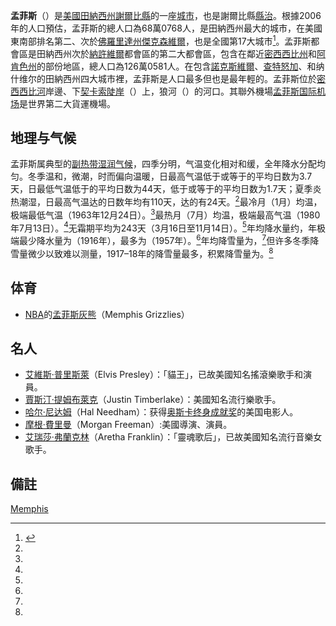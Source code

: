 {{noteTA
|G1=USState
|1=zh-tw:艾維斯·普里斯萊;zh-hk:埃爾維斯·皮禮士利;zh-cn:埃尔维斯·普雷斯利;
|2=zh-hant:賈斯汀·提姆布萊克;zh-hans:贾斯汀·提姆布莱克;;zh-cn:贾斯汀·汀布莱克
}}
{{Otheruses|孟菲斯|subject=美國田納西州的一城市|other=同名地點}}
{{Infobox City 
|name = 孟菲斯
|native_name = {{lang|en|Memphis}}
|official_name = 孟菲斯市<br>{{lang|en|City of Memphis}}
|settlement_type = [[美國行政區劃|市]]
|nickname = The River City, The Bluff City 
|website = {{URL|https://www.memphistn.gov}}
|image_skyline ={{multiple image
| border                 = infobox
| total_width            = 280
| image_style            = border:1;
| perrow                 = 1/2/2
| image1                = Memphis skyline from the air.jpg
| image2                = Looking East on Beale Street, Memphis, Tennessee, June 2014.jpg
| image3                 = PyramidArena.jpg
| image4                = FedExForum.jpg
| image5                 = University Center at the University of Memphis.jpg}}
| caption           = 
|image_flag = Flag of Memphis, Tennessee.svg
|image_seal = Crest of St Marys Episcopal Cathedral Memphis.jpg
|pushpin_map = USA Tennessee#USA
|map_caption = 在州内和國内的位置
|subdivision_type  = [[國家|國家]]
|subdivision_type1 = [[美國行政區劃|州]]
|subdivision_type2 = [[田納西州行政區劃|縣]]
|subdivision_name  = {{USA}}
|subdivision_name1 = {{flag|Tennessee}}
|subdivision_name2 = [[謝爾比縣_(田納西州)|謝爾比縣]]
|leader_title = [[市長|市長]]
|leader_name = A C Wharton ([[民主黨_(美國)|D]])
|established_title  = 創建
|established_title1 = [[法人|市府成立]]
|established_date  = 1819年
|established_date1 = 1826年12月19日<ref>{{Cite web |url=http://www.memphislibrary.lib.tn.us/history/memphis2.htm |title=孟菲斯年表 - 孟菲斯市圖書館(英) |access-date=2007-02-10 |archive-date=2007-09-27 |archive-url=https://web.archive.org/web/20070927040837/http://www.memphislibrary.lib.tn.us/history/memphis2.htm |dead-url=yes }}</ref>
|area_magnitude = 
|area_total = 763.4
|TotalArea_sq_mi = 313.8
|area_land = 723.4
|LandArea_sq_mi  = 302.3  
|area_water = 40.0
|WaterArea_sq_mi  = 15.4  
|population_as_of = 2006
|population_total = 68萬0768
|population_metro = 126萬0581
|population_density = 898.6
|population_density_mi2 = 346.9 
|timezone = [[中部標準時間|CST]]
|utc_offset = -6
|timezone_DST = [[中部日光節約時間|CDT]]
|utc_offset_DST = -5
|latd = 35 |latm = 07 |lats = 03 |latNS = N
|longd = 89 |longm = 58 |longs = 16 |longEW = W
|elevation = 103
|elevation_ft  = 337
|footnotes =
}}
{{各地中文名
 | 名詞 = 孟菲斯<!-- 相關名詞，填一個即可，將隨條目語言變種進行字詞轉換 -->
 | 圖像 = <!-- 圖檔名稱（省略File:字頭） -->
 | 說明 = <!-- 圖檔說明，將隨條目語言變種進行字詞轉換 -->
 | 大陸 = 孟菲斯
 | 臺灣 = 曼非斯<!-- 若不填寫香港一項，則標籤顯示為港臺 -->
 | 香港 = 孟菲斯<!-- 若不填寫澳門一項，則標籤顯示為港澳 -->
 | 澳門 = 
 | 新加坡= <!-- 若不填寫大馬一項，則標籤顯示為新馬 -->
 | 大馬 = 
 | 何地 = 美国<!-- 其他地區 -->
 | 其他 = <!-- 其他用語，將隨條目語言變種進行字詞轉換 -->
 | 何地2 = 旧译<!-- 其他地區2 -->
 | 其他2 = <!-- 其他用語2，將隨條目語言變種進行字詞轉換 -->
 | navbar= <!-- 填任意字符以顯示navbar -->
}}
'''孟菲斯'''（{{lang-en|Memphis}}）是[[美國|美國]][[田納西州|田納西州]][[謝爾比縣_(田納西州)|謝爾比縣]]的一座[[城市|城市]]，也是謝爾比縣[[行政中心|縣治]]。根據2006年的人口預估，孟菲斯的總人口為68萬0768人，是田納西州最大的城市，在美國東南部排名第二、次於[[佛羅里達州|佛羅里達州]][[傑克遜維_(佛羅里達州)|傑克森維爾]]，也是全國第17大城市<ref>{{Cite web |url=http://www.census.gov/popest/cities/tables/SUB-EST2006-01.xls |title=城市人口排名 - 美國人口普查局(XLS檔案) |access-date=2007-02-10 |archive-url=https://web.archive.org/web/20100702083922/http://www.census.gov/popest/cities/tables/SUB-EST2006-01.xls |archive-date=2010-07-02 |dead-url=yes }}</ref>。孟菲斯都會區是田納西州次於[[納許維爾|納許維爾]]都會區的第二大都會區，包含在鄰近[[密西西比州|密西西比州]]和[[阿肯色州|阿肯色州]]的部份地區，總人口為126萬0581人。在包含[[諾克斯維爾|諾克斯維爾]]、[[查特怒加_(田納西州)|查特怒加]]、和纳什维尔的田納西州四大城市裡，孟菲斯是人口最多但也是最年輕的。孟菲斯位於[[密西西比河|密西西比河]]岸邊、下[[契卡索陡岸|契卡索陡岸]]（{{lang|en|Chickasaw Bluff}}）上，狼河（{{lang|en|Wolf River}}）的河口。其聯外機場[[孟菲斯国际机场|孟菲斯国际机场]]是世界第二大貨運機場。

==地理与气候==
孟菲斯属典型的[[副热带湿润气候|副热带湿润气候]]，四季分明，气温变化相对和缓，全年降水分配均匀。冬季温和，微潮，时而偏向温暖，日最高气温低于或等于{{convert|0|C}}的平均日数为3.7天，日最低气温低于{{convert|0|C}}的平均日数为44天，低于或等于{{convert|-10|C}}的平均日数为1.7天；夏季炎热潮湿，日最高气温达{{convert|30|C}}的日数年均有110天，达{{convert|35|C}}的有24天。<ref name = "NWS Memphis, TN"/>最冷月（1月）均温{{convert|41.2|F|1|disp=flip}}，极端最低气温{{convert|−13|F|0|disp=flip}}（1963年12月24日）。<ref name = "NWS Memphis, TN"/>最热月（7月）均温{{convert|82.7|F|1|disp=flip}}，极端最高气温{{convert|108|F|0|disp=flip}}（1980年7月13日）。<ref name = "NWS Memphis, TN"/>无霜期平均为243天（3月16日至11月14日）。<ref name = "NWS Memphis, TN"/>年均降水量约{{convert|54.9|in|sigfig=3|disp=flip}}，年极端最少降水量为{{convert|33.44|in|disp=flip}}（1916年），最多为{{convert|76.85|in|disp=flip}}（1957年）。<ref name = "NWS Memphis, TN"/>年均降雪量为{{convert|2.7|in|cm|disp=flip}}，<ref name = "NWS Memphis, TN"/>但许多冬季降雪量微少以致难以测量，1917–18年的降雪量最多，积累降雪量为{{convert|25.1|in|cm|disp=flip}}。<ref name = "NWS Memphis, TN"/>

{{Weather box|width=auto
|location = 田纳西州[[孟菲斯国际机场|孟菲斯国际机场]]（1991−2020年正常值，1872年至今极端数据）
|single line = Y |metric first = Y
|collapsed = Y
| Jan high F = 50.9
| Feb high F = 55.5
| Mar high F = 64.2
| Apr high F = 73.4
| May high F = 81.7
| Jun high F = 89.4
| Jul high F = 91.9
| Aug high F = 91.5
| Sep high F = 86.0
| Oct high F = 75.1
| Nov high F = 62.6
| Dec high F = 53.4
|year high F = 73.0
| Jan low F = 33.3
| Feb low F = 36.7
| Mar low F = 44.3
| Apr low F = 53.0
| May low F = 62.4
| Jun low F = 70.4
| Jul low F = 73.6
| Aug low F = 72.6
| Sep low F = 65.9
| Oct low F = 54.0
| Nov low F = 42.9
| Dec low F = 36.2
|year low F = 53.8
<!--
“1. Location »”里选本站
“2. Product »”里选“Monthly summarized data”
“3. Options »”第一选项“Year range：”里填1991-2020，再选“Max temp”或者“Min temp”的默认后，再将结果贴入表格
-->
| Jan avg record high F = 70.5
| Feb avg record high F = 73.5
| Mar avg record high F = 80.2
| Apr avg record high F = 85.3
| May avg record high F = 90.7
| Jun avg record high F = 95.9
| Jul avg record high F = 98.1
| Aug avg record high F = 98.5
| Sep avg record high F = 95.3
| Oct avg record high F = 88.5
| Nov avg record high F = 79.1
| Dec avg record high F = 71.4
|year avg record high F = 99.9
| Jan avg record low F = 16.0
| Feb avg record low F = 20.8
| Mar avg record low F = 26.3
| Apr avg record low F = 37.3
| May avg record low F = 48.4
| Jun avg record low F = 60.4
| Jul avg record low F = 67.0
| Aug avg record low F = 64.8
| Sep avg record low F = 52.4
| Oct avg record low F = 38.0
| Nov avg record low F = 27.3
| Dec avg record low F = 21.1
|year avg record low F = 13.6
|Jan record high F =  79
|Feb record high F =  81
|Mar record high F =  87
|Apr record high F =  94
|May record high F =  99
|Jun record high F = 104
|Jul record high F = 108
|Aug record high F = 107
|Sep record high F = 103
|Oct record high F =  98
|Nov record high F =  86
|Dec record high F =  81

|Jan record low F =  −8
|Feb record low F = −11
|Mar record low F =  12
|Apr record low F =  27
|May record low F =  36
|Jun record low F =  48
|Jul record low F =  52
|Aug record low F =  48
|Sep record low F =  36
|Oct record low F =  25
|Nov record low F =   9
|Dec record low F = −13
|precipitation colour = green
| Jan precipitation inch = 4.14
| Feb precipitation inch = 4.55
| Mar precipitation inch = 5.74
| Apr precipitation inch = 5.87
| May precipitation inch = 5.27
| Jun precipitation inch = 3.99
| Jul precipitation inch = 4.82
| Aug precipitation inch = 3.37
| Sep precipitation inch = 3.03
| Oct precipitation inch = 3.98
| Nov precipitation inch = 4.69
| Dec precipitation inch = 5.49
|year precipitation inch=
| Jul snow inch = 0.0
| Aug snow inch = 0.0
| Sep snow inch = 0.0
| Oct snow inch = 0.0
| Nov snow inch = 0.1
| Dec snow inch = 0.2
| Jan snow inch = 0.9
| Feb snow inch = 1.0
| Mar snow inch = 0.5
| Apr snow inch = 0.0
| May snow inch = 0.0
| Jun snow inch = 0.0
|year snow inch = 2.7
|unit precipitation days = 0.01 in
|Jan precipitation days = 10.0
|Feb precipitation days =  9.9
|Mar precipitation days = 11.5
|Apr precipitation days =  9.6
|May precipitation days = 10.6
|Jun precipitation days =  8.9
|Jul precipitation days =  9.5
|Aug precipitation days =  7.6
|Sep precipitation days =  7.1
|Oct precipitation days =  7.5
|Nov precipitation days =  9.0
|Dec precipitation days = 10.2
|year precipitation days=
|unit snow days = 0.1 in
|Jan snow days = 1.0
|Feb snow days = 0.8
|Mar snow days = 0.3
|Apr snow days = 0.0
|May snow days = 0.0
|Jun snow days = 0.0
|Jul snow days = 0.0
|Aug snow days = 0.0
|Sep snow days = 0.0
|Oct snow days = 0.0
|Nov snow days = 0.2
|Dec snow days = 0.3
|year snow days=
|Jan sun = 166.6 |Jan percentsun = 53
|Feb sun = 173.8 |Feb percentsun = 57
|Mar sun = 215.3 |Mar percentsun = 58
|Apr sun = 254.6 |Apr percentsun = 65
|May sun = 301.5 |May percentsun = 69
|Jun sun = 320.6 |Jun percentsun = 74
|Jul sun = 326.9 |Jul percentsun = 74
|Aug sun = 307.0 |Aug percentsun = 74
|Sep sun = 251.2 |Sep percentsun = 68
|Oct sun = 245.9 |Oct percentsun = 70
|Nov sun = 173.0 |Nov percentsun = 56
|Dec sun = 151.9 |Dec percentsun = 50
|year percentsun = 65
|Jan humidity = 70
|Feb humidity = 67
|Mar humidity = 63
|Apr humidity = 63
|May humidity = 68
|Jun humidity = 68
|Jul humidity = 69
|Aug humidity = 69
|Sep humidity = 70
|Oct humidity = 67
|Nov humidity = 69
|Dec humidity = 70
|year humidity=
|source 1 = NOAA（1981–2010年相对湿度；1961−1987年日照)<ref name="1991-2020 normals">{{cite web |format=pdf |url=https://www.ncei.noaa.gov/access/services/data/v1?dataset=normals-monthly-1991-2020&startDate=0001-01-01&endDate=9996-12-31&stations=USW00013893&format=pdf |publisher=National Oceanic and Atmospheric Administration |title=Summary of Monthly Normals 1991–2020 |access-date=2021-05-10 |archive-date=2021-06-08 |archive-url=https://web.archive.org/web/20210608134435/https://www.ncei.noaa.gov/access/services/data/v1?dataset=normals-monthly-1991-2020&startDate=0001-01-01&endDate=9996-12-31&stations=USW00013893&format=pdf |dead-url=no }}</ref><ref name = "NWS Memphis, TN">{{cite web |url=https://www.weather.gov/wrh/climate?wfo=meg |title=NowData – NOAA Online Weather Data |publisher=National Oceanic and Atmospheric Administration |accessdate=2022-06-12 |dead-url=no |archive-date=2022-06-14 |archive-url=https://web.archive.org/web/20220614040617/https://www.weather.gov/wrh/climate?wfo=meg }}</ref><ref name= noaasun >{{cite web |url = ftp://ftp.atdd.noaa.gov/pub/GCOS/WMO-Normals/TABLES/REG_IV/US/GROUP3/72334.TXT  |title = WMO Climate Normals for MEMPHIS/WSCMO AP TN 1961–1990 |accessdate = 2014-03-10 |publisher = National Oceanic and Atmospheric Administration}}</ref><ref name="RH">{{cite web |url = https://www1.ncdc.noaa.gov/pub/data/lcd/annual/2018/01201813MEM.pdf |title = Local Climatological Data Annual Summary with Comparative Data for MEMPHIS, TENNESSEE (KMEM) |publisher = National Oceanic and Atmospheric Administration |access-date = 2022-06-12 |page=3}}</ref>
孟菲斯国际交换站，1872年1月–1939年12月在市中心，1940年1月起在孟菲斯国际机场。<ref>{{Cite web |url=http://threadex.rcc-acis.org/ |title=ThreadEx |accessdate=2014-07-22 |archive-date=2006-05-19 |archive-url=https://web.archive.org/web/20060519074347/http://threadex.rcc-acis.org/ |dead-url=yes }}</ref>
}}

== 体育 ==
* [[NBA|NBA]]的[[孟菲斯灰熊|孟菲斯灰熊]]（Memphis Grizzlies）

== 名人 ==
* [[艾維斯·普里斯萊|艾維斯·普里斯萊]]（Elvis Presley）：「貓王」，已故美國知名搖滾樂歌手和演員。
* [[賈斯汀·提姆布萊克|賈斯汀·提姆布萊克]]（Justin Timberlake）：美國知名流行樂歌手。
* [[哈尔·尼达姆|哈尔·尼达姆]]（Hal Needham）：获得[[奥斯卡终身成就奖|奥斯卡终身成就奖]]的美国电影人。
*[[摩根·費里曼|摩根·費里曼]]（Morgan Freeman）:美國導演、演員。
*[[艾瑞莎·弗蘭克林|艾瑞莎·弗蘭克林]]（Aretha Franklin）：「靈魂歌后」，已故美國知名流行音樂女歌手。

== 備註 ==
<div class="references-small">
<references/>
</div>

{{美国50大都市}}

{{Authority control}}
[[Category:田納西州城市|Memphis]]